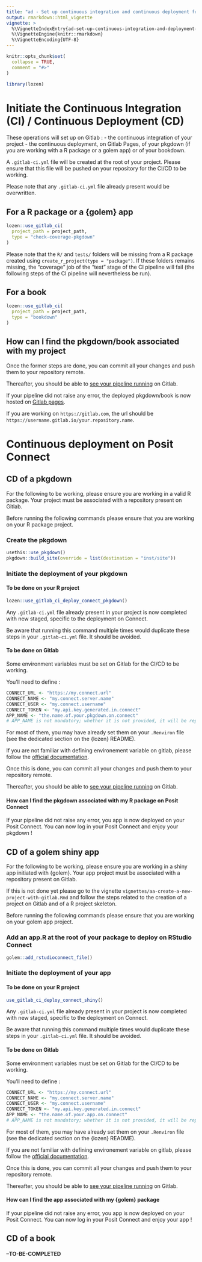 ```yaml
---
title: "ad - Set up continuous integration and continuous deployment for Gitlab CI/CD"
output: rmarkdown::html_vignette
vignette: >
  %\VignetteIndexEntry{ad-set-up-continuous-integration-and-deployment-through-gitlab-ci}
  %\VignetteEngine{knitr::rmarkdown}
  %\VignetteEncoding{UTF-8}
---
```


```r
knitr::opts_chunk$set(
  collapse = TRUE,
  comment = "#>"
)
```

```r
library(lozen)
```

# Initiate the Continuous Integration (CI) / Continuous Deployment (CD) 

These operations will set up on Gitlab :
- the continuous integration of your project
- the continuous deployment, on Gitlab Pages, of your pkgdown (if you are working with a R package or a golem app) or of your bookdown.

A `.gitlab-ci.yml` file will be created at the root of your project. Please ensure that this file will be pushed on your repository for the CI/CD to be working.

Please note that any `.gitlab-ci.yml` file already present would be overwritten.

## For a R package or a {golem} app

```r
lozen::use_gitlab_ci(
  project_path = project_path,
  type = "check-coverage-pkgdown"
)
```

Please note that the `R/` and `tests/` folders will be missing from a R package created using `create_r_project(type = "package")`. If these folders remains missing, the "coverage" job of the "test" stage of the CI pipeline will fail (the following steps of the CI pipeline will nevertheless be run). 

## For a book 

```r
lozen::use_gitlab_ci(
  project_path = project_path,
  type = "bookdown"
)
```


## How can I find the pkgdown/book associated with my project

Once the former steps are done, you can commit all your changes and push them to your repository remote.

Thereafter, you should be able to [see your pipeline running](https://docs.gitlab.com/ee/ci/pipelines/#view-pipelines) on Gitlab.

If your pipeline did not raise any error, the deployed pkgdown/book is now hosted on [Gitlab pages](https://docs.gitlab.com/ee/user/project/pages/getting_started_part_one.html).

If you are working on `https://gitlab.com`, the url should be `https://username.gitlab.io/your.repository.name`. 


# Continuous deployment on Posit Connect

## CD of a pkgdown

For the following to be working, please ensure you are working in a valid R package. Your project must be associated with a repository present on Gitlab.

Before running the following commands please ensure that you are working on your R package project.

### Create the pkgdown

```r
usethis::use_pkgdown()
pkgdown::build_site(override = list(destination = "inst/site"))
```

### Initiate the deployment of your pkgdown

#### To be done on your R project

```r
lozen::use_gitlab_ci_deploy_connect_pkgdown()
```

Any `.gitlab-ci.yml` file already present in your project is now completed with new staged, specific to the deployment on Connect.

Be aware that running this command multiple times would duplicate these steps in your `.gitlab-ci.yml` file. It should be avoided.

#### To be done on Gitlab

Some environment variables must be set on Gitlab for the CI/CD to be working.

You'll need to define : 

```r
CONNECT_URL <- "https://my.connect.url"
CONNECT_NAME <- "my.connect.server.name"
CONNECT_USER <- "my.connect.username"
CONNECT_TOKEN <- "my.api.key.generated.in.connect"
APP_NAME <- "the.name.of.your.pkgdown.on.connect"
# APP_NAME is not mandatory; whether it is not provided, it will be replaced by the name of your project on Gitlab
```

For most of them, you may have already set them on your `.Renviron` file (see the dedicated section on the {lozen} README).

If you are not familiar with defining environement variable on gitlab, please follow the [official documentation](https://docs.gitlab.com/ee/ci/variables/index.html).

Once this is done, you can commit all your changes and push them to your repository remote.

Thereafter, you should be able to [see your pipeline running](https://docs.gitlab.com/ee/ci/pipelines/#view-pipelines) on Gitlab.

#### How can I find the pkgdown associated with my R package on Posit Connect

If your pipeline did not raise any error, you app is now deployed on your Posit Connect. You can now log in your Posit Connect and enjoy your pkgdown !


## CD of a golem shiny app

For the following to be working, please ensure you are working in a shiny app initiated with {golem}. Your app project must be associated with a repository present on Gitlab.

If this is not done yet please go to the vignette `vignettes/aa-create-a-new-project-with-gitlab.Rmd` and follow the steps related to the creation of a project on Gitlab and of a R project skeleton.

Before running the following commands please ensure that you are working on your golem app project.

### Add an app.R at the root of your package to deploy on RStudio Connect 

```r
golem::add_rstudioconnect_file()
```

### Initiate the deployment of your app

#### To be done on your R project

```r
use_gitlab_ci_deploy_connect_shiny()
```

Any `.gitlab-ci.yml` file already present in your project is now completed with new staged, specific to the deployment on Connect.

Be aware that running this command multiple times would duplicate these steps in your `.gitlab-ci.yml` file. It should be avoided.

#### To be done on Gitlab

Some environment variables must be set on Gitlab for the CI/CD to be working.

You'll need to define : 

```r
CONNECT_URL <- "https://my.connect.url"
CONNECT_NAME <- "my.connect.server.name"
CONNECT_USER <- "my.connect.username"
CONNECT_TOKEN <- "my.api.key.generated.in.connect"
APP_NAME <- "the.name.of.your.app.on.connect"
# APP_NAME is not mandatory; whether it is not provided, it will be replaced by the name of your project on Gitlab
```

For most of them, you may have already set them on your `.Renviron` file (see the dedicated section on the {lozen} README).

If you are not familiar with defining environement variable on gitlab, please follow the [official documentation](https://docs.gitlab.com/ee/ci/variables/index.html).

Once this is done, you can commit all your changes and push them to your repository remote.

Thereafter, you should be able to [see your pipeline running](https://docs.gitlab.com/ee/ci/pipelines/#view-pipelines) on Gitlab.

#### How can I find the app associated with my {golem} package

If your pipeline did not raise any error, you app is now deployed on your Posit Connect. You can now log in your Posit Connect and enjoy your app !


## CD of a book

#### --TO-BE-COMPLETED
